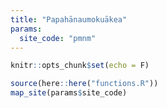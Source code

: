 ```yaml
---
title: "Papahānaumokuākea"
params:
  site_code: "pmnm"
---
```

```r
knitr::opts_chunk$set(echo = F)
```
```r
source(here::here("functions.R"))
map_site(params$site_code)
```
